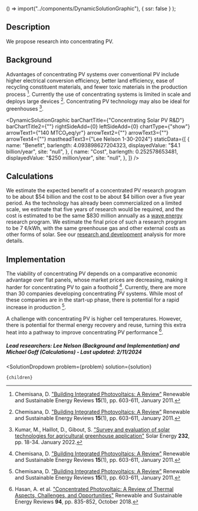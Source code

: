 
  () => import("../components/DynamicSolutionGraphic"),
  { ssr: false }
);


## Description
We propose research into concentrating PV.

## Background
Advantages of concentrating PV systems over conventional PV include higher electrical conversion efficiency, better land efficiency, ease of recycling constituent materials, and fewer toxic materials in the production process [^”1”]. Currently the use of concentrating systems is limited in scale and deploys large devices [^”1”].
Concentrating PV technology may also be ideal for greenhouses [^”2”].

<DynamicSolutionGraphic
  barChartTitle={"Concentrating Solar PV R&D"}
  barChartTitle2={""}
  rightSideAdd={0}
  leftSideAdd={0}
  chartType={"show"}
  arrowText1={"140 MTCO₂eq/yr"}
  arrowText2={""}
  arrowText3={""}
  arrowText4={""}
  mastheadText3={"Lee Nelson 1-30-2024"}
 staticData={[
    {
     name: "Benefit",
      barlength: 4.093898627204323,
      displayedValue: "$4.1 billion/year",
      site: "null",
    },
    {
      name: "Cost",
      barlength: 0.252578653481,
      displayedValue: "$250 million/year",
      site: "null",
    },
  ]}
/>

## Calculations
We estimate the expected benefit of a concentrated PV research program to be about $54 billion and the cost to be about $4 billion over a five year period. As the technology has already been commercialized on a limited scale, we estimate that five years of research would be required, and the cost is estimated to be the same $830 million annually as a [wave energy](https://www.urbancruiseship.org/energy/energy_production/mhk) research program. We estimate the final price of such a research program to be 7 ¢/kWh, with the same greenhouse gas and other external costs as other forms of solar. See our [research and development](https://www.urbancruiseship.org/energy/energy_socioeconomics/rd) analysis for more details.

## Implementation
The viability of concentrating PV depends on a comparative economic advantage over flat panels, whose market prices are decreasing, making it harder for concentrating PV to gain a foothold [^”1”]. Currently, there are more than 30 companies developing concentrating PV systems. While most of these companies are in the start-up phase, there is potential for a rapid increase in production [^”1”].

A challenge with concentrating PV is higher cell temperatures. However, there is potential for thermal energy recovery and reuse, turning this extra heat into a pathway to improve concentrating PV performance [^”3”].

##### Lead researchers: Lee Nelson (Background and Implementation) and Michael Goff (Calculations) - Last updated: 2/11/2024

[^”1”]: Chemisana, D. ["Building Integrated Photovoltaics: A Review"](https://doi.org/10.1016/j.rser.2010.07.017) Renewable and Sustainable Energy Reviews <b>15</b>(1), pp. 603-611, January 2011.

[^”2”]: Kumar, M., Haillot, D., Gibout, S. ["Survey and evaluation of solar technologies for agricultural greenhouse application"](https://www.sciencedirect.com/science/article/abs/pii/S0038092X21010823) Solar Energy <b>232</b>, pp. 18-34. January 2022.

[^”3”]: Hasan, A. et al. ["Concentrated Photovoltaic: A Review of Thermal Aspects, Challenges, and Opportunities"](https://doi.org/10.1016/j.rser.2018.06.014) Renewable and Sustainable Energy Reviews <b>94</b>, pp. 835-852, October 2018.

  <SolutionDropdown 
    problem={problem} 
    solution={solution}
  >
    {children}
  </SolutionDropdown>